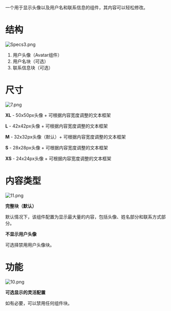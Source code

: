 一个用于显示头像以及用户名和联系信息的组件，其内容可以轻松修改。

# 结构

![Specs3.png](/static/images/design/User/Specs3.png)

1. 用户头像（Avatar组件）
2. 用户名块（可选）
3. 联系信息块（可选）

# 尺寸

![7.png](/static/images/design/User/7.png)

**XL** - 50x50px头像 + 可根据内容宽度调整的文本框架

**L** - 42x42px头像 + 可根据内容宽度调整的文本框架

**M** - 32x32px头像（默认）+ 可根据内容宽度调整的文本框架

**S** - 28x28px头像 + 可根据内容宽度调整的文本框架

**XS** - 24x24px头像 + 可根据内容宽度调整的文本框架

# 内容类型

![11.png](/static/images/design/User/11.png)

**完整块（默认）**

默认情况下，该组件配置为显示最大量的内容，包括头像、姓名部分和联系方式部分。

**不显示用户头像**

可选择禁用用户头像块。

# 功能

![10.png](/static/images/design/User/10.png)

**可选显示的灵活配置**

如有必要，可以禁用任何组件块。